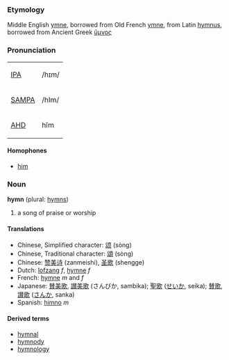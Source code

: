 ===Etymology===
Middle English [[ymne]], borrowed from Old French [[ymne]], from Latin [[hymnus]], borrowed from Ancient Greek [[ὕμνος]]

===Pronunciation===
{| border=1 cellpadding=5
| [[w:IPA|IPA]] || /hɪm/
|-
| [[w:SAMPA|SAMPA]] || /hIm/
|-
| [[w:AHD|AHD]] || hĭm
|}

====Homophones====
*[[him]]

===Noun===
'''hymn''' (plural: [[hymns]])
# a song of praise or worship

====Translations====
*Chinese, Simplified character: [[颂]] (sòng)
*Chinese, Traditional character: [[頌]] (sòng)
*Chinese: [[赞美诗]] (zanmeishi), [[圣歌]] (shengge)
*Dutch: [[lofzang]] ''f'', [[hymne]] ''f''
*French: [[hymne]] ''m'' and ''f''
*Japanese: [[賛美歌]], [[讃美歌]] (さんびか, sambika); [[聖歌]] ([[せいか]], seika); [[賛歌]], [[讃歌]] ([[さんか]], sanka)
*Spanish: [[himno]] ''m''

====Derived terms====
*[[hymnal]]
*[[hymnody]]
*[[hymnology]]
